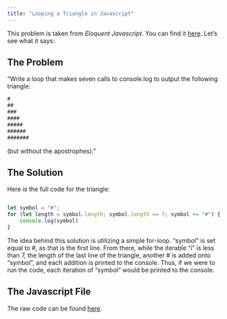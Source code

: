 ```yaml
---
title: "Looping a Triangle in Javascript"
---
```


This problem is taken from *Eloquent Javascript*. You can find it [here](https://eloquentjavascript.net/02_program_structure.html#i_umoXp9u0e7){target="_blank"}. Let's see what it says:

## The Problem

"Write a loop that makes seven calls to console.log to output the following triangle:

```.js
#
##
###
####
#####
######
#######
```

(but without the apostrophes)."

## The Solution

Here is the full code for the triangle:

```.js

let symbol = "#";
for (let length = symbol.length; symbol.length <= 7; symbol += "#") {
    console.log(symbol)
}

```

The idea behind this solution is utilizing a simple for-loop. "symbol" is set equal to #, as that is the first line. From there, while the iterable "i" is less than 7, the length of the last line of the triangle, another # is added onto "symbol", and each addition is printed to the console. Thus, if we were to run the code, each iteration of "symbol" would be printed to the console.

## The Javascript File

The raw code can be found [here](/js/looping.js){target="_blank"}.


